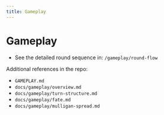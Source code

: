 ```yaml
---
title: Gameplay
---
```


# Gameplay

- See the detailed round sequence in: `/gameplay/round-flow`

Additional references in the repo:

- `GAMEPLAY.md`
- `docs/gameplay/overview.md`
- `docs/gameplay/turn-structure.md`
- `docs/gameplay/fate.md`
- `docs/gameplay/mulligan-spread.md`
